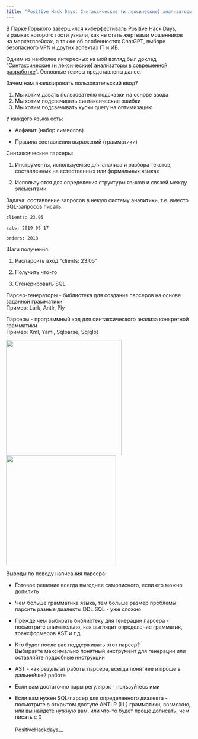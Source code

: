 ```yaml
---
title: "Positive Hack Days: Синтаксические (и лексические) анализаторы в современной разработке"
---
```


В Парке Горького завершился киберфестиваль Positive Hack Days, в рамках которого гости узнали, как не стать жертвами мошенников на маркетплейсах, а также об особенностях ChatGPT, выборе безопасного VPN и других аспектах IT и ИБ.

Одним из наиболее интересных на мой взгляд был доклад "[Синтаксические (и лексические) анализаторы в современной разработке](https://phdays.com/broadcast/?tag=python-moscow&talk=254)". Основные тезисы представлены далее.

Зачем нам анализировать пользовательский ввод?

1.  Мы хотим давать пользователю подсказки на основе ввода
2.  Мы хотим подсвечивать синтаксические ошибки
3.  Мы хотим подсвечивать куски query на оптимизацию

У каждого языка есть:

-   Алфавит (набор символов)

-   Правила составления выражений (грамматики)

Синтаксические парсеры:

1.  Инструменты, используемые для анализа и разбора текстов, составленных на естественных или формальных языках

2.  Используются для определения структуры языков и связей между элементами

Задача: составление запросов в некую систему аналитики, т.е. вместо SQL-запросов писать:

`clients: 23.05`

`cats: 2019-05-17`

`orders: 2018`

Шаги получения:

1.  Распарсить вход "clients: 23.05"

2.  Получить что-то

3.  Сгенерировать SQL

Парсер-генераторы - библиотека для создания парсеров на основе заданной грамматики\
Пример: Lark, Antlr, Ply

Парсеры - программный код для синтаксического анализа конкретной грамматики\
Пример: Xml, Yaml, Sqlparse, Sqlglot

![](2.jpg){width="311"} ![](1.jpg){width="296"}

Выводы по поводу написания парсера:

-   Готовое решение всегда выгоднее самописного, если его можно допилить

-   Чем больше грамматика языка, тем больше размер проблемы, парсить разные диалекты DDL SQL - уже сложно

-   Прежде чем выбирать библиотеку для генерации парсера - посмотрите внимательно, как выглядит определение грамматик, трансформеров AST и т.д.

-   Кто будет после вас поддерживать этот парсер?\
    Выбирайте максимально понятный инструмент для генерации или оставляйте подробные инструкции

-   AST - как результат работы парсера, всегда понятнее и проще в дальнейшей работе

-   Если вам достаточно пары регулярок - пользуйтесь ими

-   Если вам нужен SQL-парсер для определенного диалекта - посмотрите в открытом доступе ANTLR (LL) грамматики, возможно, или вы найдете нужную вам, или что-то будет проще дописать, чем писать с 0\
    \
    PositiveHackdays\_\_
